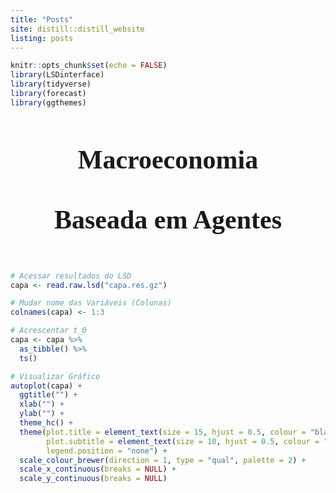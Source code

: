 ```yaml
---
title: "Posts"
site: distill::distill_website
listing: posts
---
```


```r
knitr::opts_chunk$set(echo = FALSE)
library(LSDinterface)
library(tidyverse)
library(forecast)
library(ggthemes)
```

<h1 style="font-size: 300%; text-align: center; font-family: optima;">Macroeconomia <br><br> Baseada em Agentes</h1>

<br>

```r
# Acessar resultados do LSD
capa <- read.raw.lsd("capa.res.gz")

# Mudar nome das Variáveis (Colunas)
colnames(capa) <- 1:3

# Acrescentar t_0
capa <- capa %>%
  as_tibble() %>%
  ts()

# Visualizar Gráfico
autoplot(capa) +
  ggtitle("") +
  xlab("") +
  ylab("") +
  theme_hc() +
  theme(plot.title = element_text(size = 15, hjust = 0.5, colour = "black"),
        plot.subtitle = element_text(size = 10, hjust = 0.5, colour = "black"),
        legend.position = "none") +
  scale_colour_brewer(direction = 1, type = "qual", palette = 2) +
  scale_x_continuous(breaks = NULL) +
  scale_y_continuous(breaks = NULL)
```
